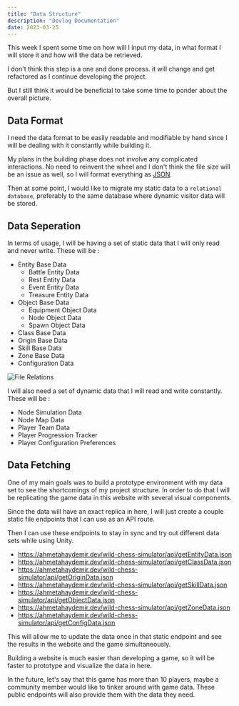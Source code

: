 ```yaml
---
title: "Data Structure"
description: "Devlog Documentation"
date: 2023-03-25
---
```



<PageDateBar dateTitle="Log Date" dateString={frontmatter.date} />

This week I spent some time on how will I input my data, in what format I will store it and how will the data be retrieved.

I don't think this step is a one and done process. it will change and get refactored as I continue developing the project.

But I still think it would be beneficial to take some time to ponder about the overall picture.

## Data Format

I need the data format to be easily readable and modifiable by hand since I will be dealing with it constantly while building it.

My plans in the building phase does not involve any complicated interactions. No need to reinvent the wheel and I don't think the file size will be an issue as well, so I will format everything as [JSON](https://www.json.org/json-en.html).

Then at some point, I would like to migrate my static data to a `relational database`, preferably to the same database where dynamic visitor data will be stored.

## Data Seperation

In terms of usage, I will be having a set of static data that I will only read and never write. These will be :

-   Entity Base Data
    -   Battle Entity Data
    -   Rest Entity Data
    -   Event Entity Data
    -   Treasure Entity Data
-   Object Base Data
    -   Equipment Object Data
    -   Node Object Data
    -   Spawn Object Data
-   Class Base Data
-   Origin Base Data
-   Skill Base Data
-   Zone Base Data
-   Configuration Data

![File Relations](/image/fileRelations.png "File Relations")

I will also need a set of dynamic data that I will read and write constantly. These will be :

-   Node Simulation Data
-   Node Map Data
-   Player Team Data
-   Player Progression Tracker
-   Player Configuration Preferences

## Data Fetching

One of my main goals was to build a prototype environment with my data set to see the shortcomings of my project structure. In order to do that I will be replicating the game data in this website with several visual components.

Since the data will have an exact replica in here, I will just create a couple static file endpoints that I can use as an API route.

Then I can use these endpoints to stay in sync and try out different data sets while using Unity.

-   https://ahmetahaydemir.dev/wild-chess-simulator/api/getEntityData.json
-   https://ahmetahaydemir.dev/wild-chess-simulator/api/getClassData.json
-   https://ahmetahaydemir.dev/wild-chess-simulator/api/getOriginData.json
-   https://ahmetahaydemir.dev/wild-chess-simulator/api/getSkillData.json
-   https://ahmetahaydemir.dev/wild-chess-simulator/api/getObjectData.json
-   https://ahmetahaydemir.dev/wild-chess-simulator/api/getZoneData.json
-   https://ahmetahaydemir.dev/wild-chess-simulator/api/getConfigData.json

This will allow me to update the data once in that static endpoint and see the results in the website and the game simultaneously.

Building a website is much easier than developing a game, so it will be faster to prototype and visualize the data in here.

In the future, let's say that this game has more than 10 players, maybe a community member would like to tinker around with game data. These public endpoints will also provide them with the data they need.
